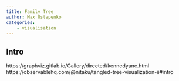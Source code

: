 ```yaml
---
title: Family Tree
author: Max Ostapenko
categories:
    - visualisation
---
```


## Intro

https://graphviz.gitlab.io/Gallery/directed/kennedyanc.html
https://observablehq.com/@nitaku/tangled-tree-visualization-ii#intro

